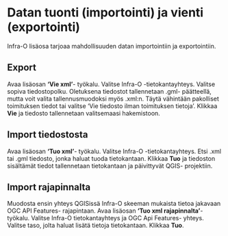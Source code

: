 # Datan tuonti (importointi) ja vienti (exportointi)

Infra-O lisäosa tarjoaa mahdollisuuden datan importointiin ja exportointiin.

## Export

Avaa lisäosan **'Vie xml'**- työkalu. Valitse Infra-O -tietokantayhteys. Valitse sopiva tiedostopolku. Oletuksena tiedostot tallennetaan .gml- päätteellä, mutta voit valita tallennusmuodoksi myös .xml:n. Täytä vähintään pakolliset toimituksen tiedot tai valitse 'Vie tiedosto ilman toimituksen tietoja'. Klikkaa **Vie** ja tiedosto tallennetaan valitsemaasi hakemistoon.

## Import tiedostosta

Avaa lisäosan **'Tuo xml'**- työkalu. Valitse Infra-O -tietokantayhteys. Etsi .xml tai .gml tiedosto, jonka haluat tuoda tietokantaan. Klikkaa **Tuo** ja tiedoston sisältämät tiedot tallennetaan tietokantaan ja päivittyvät QGIS- projektiin.

## Import rajapinnalta

Muodosta ensin yhteys QGISissä Infra-O skeeman mukaista tietoa jakavaan OGC API Features- rajapintaan. Avaa lisäosan **'Tuo xml rajapinnalta'**- työkalu. Valitse Infra-O tietokantayhteys ja OGC Api Features- yhteys. Valitse taso, jolta haluat lisätä tietoja tietokantaan. Klikkaa **Tuo**.